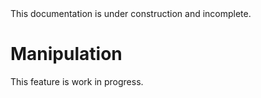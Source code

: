 
<Callout type="warning" emoji="⚠️">
This documentation is under construction and incomplete.
</Callout>

# Manipulation

This feature is work in progress.